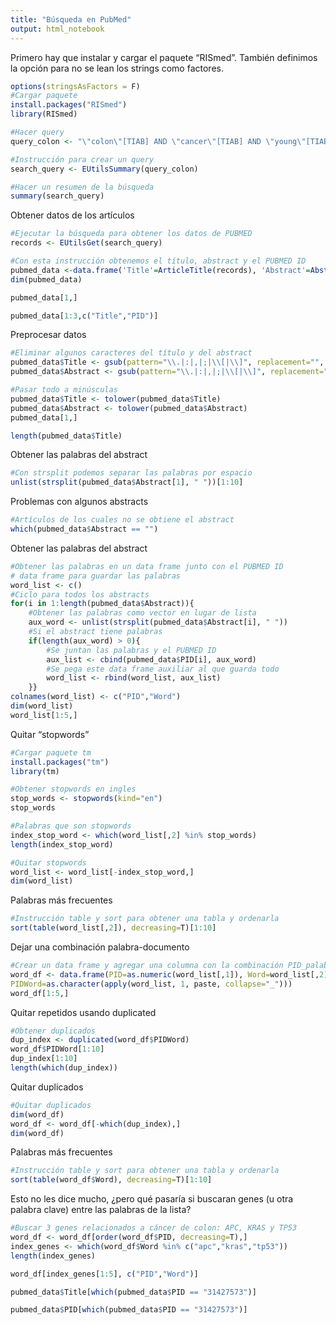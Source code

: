 ```yaml
---
title: "Búsqueda en PubMed"
output: html_notebook
---
```


Primero hay que instalar y cargar el paquete “RISmed”. También definimos la opción para no se lean los
strings como factores.
```r
options(stringsAsFactors = F)
#Cargar paquete
install.packages("RISmed")
library(RISmed)
```

```r
#Hacer query
query_colon <- "\"colon\"[TIAB] AND \"cancer\"[TIAB] AND \"young\"[TIAB] AND (\"mutation\"[TIAB] OR \"alteration\"[TIAB] OR \"treatment\"[TIAB] OR \"hereditary\"[TIAB])" 

#Instrucción para crear un query
search_query <- EUtilsSummary(query_colon)

#Hacer un resumen de la búsqueda
summary(search_query)
```

Obtener datos de los artículos
```r
#Ejecutar la búsqueda para obtener los datos de PUBMED
records <- EUtilsGet(search_query)

#Con esta instrucción obtenemos el título, abstract y el PUBMED ID
pubmed_data <-data.frame('Title'=ArticleTitle(records), 'Abstract'=AbstractText(records), 'PID'=ArticleId(records))
dim(pubmed_data)
```

```r
pubmed_data[1,]
```

```r
pubmed_data[1:3,c("Title","PID")]
```


Preprocesar datos
```r
#Eliminar algunos caracteres del título y del abstract
pubmed_data$Title <- gsub(pattern="\\.|:|,|;|\\[|\\]", replacement="", pubmed_data$Title)
pubmed_data$Abstract <- gsub(pattern="\\.|:|,|;|\\[|\\]", replacement="", pubmed_data$Abstract)

#Pasar todo a minúsculas
pubmed_data$Title <- tolower(pubmed_data$Title)
pubmed_data$Abstract <- tolower(pubmed_data$Abstract)
pubmed_data[1,]
```

```r
length(pubmed_data$Title)
```

Obtener las palabras del abstract
```r
#Con strsplit podemos separar las palabras por espacio
unlist(strsplit(pubmed_data$Abstract[1], " "))[1:10]
```

Problemas con algunos abstracts
```r
#Artículos de los cuales no se obtiene el abstract
which(pubmed_data$Abstract == "")
```

Obtener las palabras del abstract
```r
#Obtener las palabras en un data frame junto con el PUBMED ID
# data frame para guardar las palabras
word_list <- c()
#Ciclo para todos los abstracts
for(i in 1:length(pubmed_data$Abstract)){
	#Obtener las palabras como vector en lugar de lista
	aux_word <- unlist(strsplit(pubmed_data$Abstract[i], " "))
	#Si el abstract tiene palabras
	if(length(aux_word) > 0){
		#Se juntan las palabras y el PUBMED ID
		aux_list <- cbind(pubmed_data$PID[i], aux_word)
		#Se pega este data frame auxiliar al que guarda todo
		word_list <- rbind(word_list, aux_list)
	}}
colnames(word_list) <- c("PID","Word")
dim(word_list)
word_list[1:5,]
```

Quitar “stopwords”
```r
#Cargar paquete tm
install.packages("tm")
library(tm)

#Obtener stopwords en ingles
stop_words <- stopwords(kind="en")
stop_words
```

```r
#Palabras que son stopwords
index_stop_word <- which(word_list[,2] %in% stop_words)
length(index_stop_word)
```

```r
#Quitar stopwords
word_list <- word_list[-index_stop_word,]
dim(word_list)
```

Palabras más frecuentes
```r
#Instrucción table y sort para obtener una tabla y ordenarla
sort(table(word_list[,2]), decreasing=T)[1:10]
```

Dejar una combinación palabra-documento
```r
#Crear un data frame y agregar una columna con la combinación PID_palabra
word_df <- data.frame(PID=as.numeric(word_list[,1]), Word=word_list[,2],
PIDWord=as.character(apply(word_list, 1, paste, collapse="_")))
word_df[1:5,]
```

Quitar repetidos usando duplicated
```r
#Obtener duplicados
dup_index <- duplicated(word_df$PIDWord)
word_df$PIDWord[1:10]
dup_index[1:10]
length(which(dup_index))
```

Quitar duplicados
```r
#Quitar duplicados
dim(word_df)
word_df <- word_df[-which(dup_index),]
dim(word_df)
```

Palabras más frecuentes
```r
#Instrucción table y sort para obtener una tabla y ordenarla
sort(table(word_df$Word), decreasing=T)[1:10]
```

Esto no les dice mucho, ¿pero qué pasaría si buscaran genes (u otra palabra clave) entre las palabras de la lista?

```r
#Buscar 3 genes relacionados a cáncer de colon: APC, KRAS y TP53
word_df <- word_df[order(word_df$PID, decreasing=T),]
index_genes <- which(word_df$Word %in% c("apc","kras","tp53"))
length(index_genes)
```

```r
word_df[index_genes[1:5], c("PID","Word")]
```

```r
pubmed_data$Title[which(pubmed_data$PID == "31427573")]
```

```r
pubmed_data$PID[which(pubmed_data$PID == "31427573")]
```

